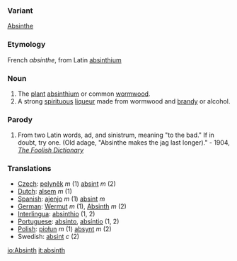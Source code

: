 ===Variant===
[[Absinthe]]
===Etymology===
French ''absinthe'', from Latin [[Absinthium|absinthium]]

===Noun===
#The [[plant]] [[absinthium]] or common [[wormwood]].
#A strong [[spirituous]] [[liqueur]] made from wormwood and [[brandy]] or alcohol.
===Parody===
#From two Latin words, ad, and sinistrum, meaning "to the bad."  If in doubt, try one.  (Old adage, "Absinthe makes the jag last longer)." - 1904, ''[[The Foolish Dictionary]]''

===Translations===
*[[Czech]]: [[pelyněk]] ''m'' (1) [[absint]] ''m'' (2)
*[[Dutch]]: [[alsem]] ''m'' (1)
*[[Spanish]]: [[ajenjo]] ''m'' (1) [[absint]] ''m''
*[[German]]: [[Wermut]] ''m'' (1), [[Absinth]] ''m'' (2)
*[[Interlingua]]: [[absinthio]] (1, 2)
*[[Portuguese]]: [[absinto]], [[absíntio]] (1, 2)
*[[Polish]]: [[piołun]] ''m'' (1) [[absynt]] ''m'' (2)
*Swedish: [[absint]] ''c'' (2)

[[io:Absinth]]
[[it:absinth]]